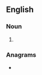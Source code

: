 ==English==

===Noun===
{{head|en|noun plural form}}

# {{plural of|takeout|lang=en}}

===Anagrams===
* {{anagrams|en|a=aekosttu|outskate|outtakes|stake out|stakeout|takes out}}